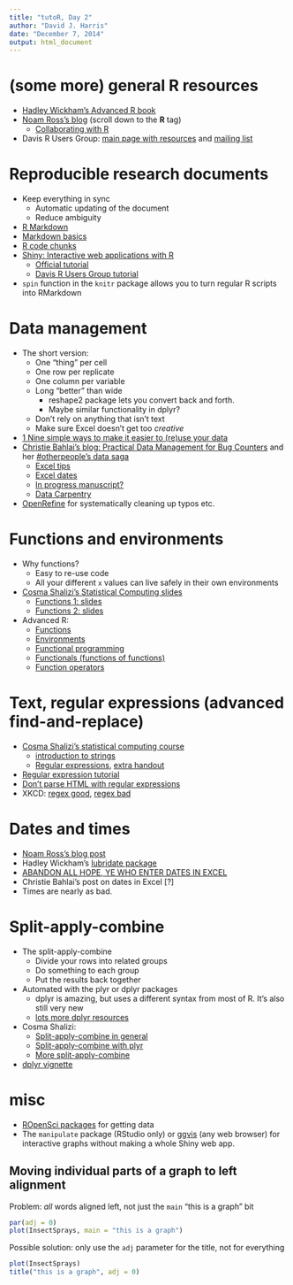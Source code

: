 ```yaml
---
title: "tutoR, Day 2"
author: "David J. Harris"
date: "December 7, 2014"
output: html_document
---
```


# (some more) general R resources
* [Hadley Wickham's Advanced R book](http://adv-r.had.co.nz/)
* [Noam Ross's blog](http://www.noamross.net/tags.html) (scroll down to the **R** tag)
    * [Collaborating with R](http://www.noamross.net/blog/2013/1/7/collaborating-with-r.html)
* Davis R Users Group: [main page with resources](http://www.noamross.net/davis-r-users-group.html) and [mailing list](https://groups.google.com/forum/#!forum/davis-rug)

# Reproducible research documents
* Keep everything in sync
    * Automatic updating of the document
    * Reduce ambiguity
* [R Markdown](http://rmarkdown.rstudio.com/)
* [Markdown basics](http://rmarkdown.rstudio.com/authoring_basics.html)
* [R code chunks](http://rmarkdown.rstudio.com/authoring_rcodechunks.html)
* [Shiny: Interactive web applications with R](http://shiny.rstudio.com/)
    * [Official tutorial](http://shiny.rstudio.com/tutorial/)
    * [Davis R Users Group tutorial](http://www.noamross.net/blog/2014/1/28/rpeekshiny.html)
* `spin` function in the `knitr` package allows you to turn regular R scripts into RMarkdown

# Data management
* The short version:
    * One "thing" per cell
    * One row per replicate
    * One column per variable
    * Long "better" than wide
        * reshape2 package lets you convert back and forth.
        * Maybe similar functionality in dplyr?
    * Don't rely on anything that isn't text
    * Make sure Excel doesn't get too *creative*
* [1 Nine simple ways to make it easier to (re)use your data](https://peerj.com/preprints/7.pdf)
* [Christie Bahlai's blog: Practical Data Management for Bug Counters](https://practicaldatamanagement.wordpress.com/) and her [#otherpeople's data saga](https://storify.com/neoninc/otherpeoplesdata)
    * [Excel tips](https://practicaldatamanagement.wordpress.com/2013/12/16/excel-is-not-your-lab-notebook/)
    * [Excel dates](https://practicaldatamanagement.wordpress.com/2014/07/02/dealing-with-dates-as-data-in-excel/)
    * [In progress manuscript?](https://docs.google.com/document/d/12S34XlShpDvAargH76yhgzvWZm4EHGzDRX95tpK6To0/edit#heading=h.ve7byhxezdxv)
    * [Data Carpentry](https://practicaldatamanagement.wordpress.com/2014/09/04/teaching-students-how-to-data-some-reflections/)
* [OpenRefine](https://practicaldatamanagement.wordpress.com/2014/05/16/help-me-im-covered-in-bees-or-using-openrefine-to-clean-specimen-data/) for systematically cleaning up typos etc.


# Functions and environments
* Why functions?
    * Easy to re-use code
    * All your different `x` values can live safely in their own environments
* [Cosma Shalizi's Statistical Computing slides](http://www.stat.cmu.edu/~cshalizi/statcomp/14/)
    * [Functions 1: slides](http://www.stat.cmu.edu/~cshalizi/statcomp/14/lectures/06/lecture-06.html#/)
    * [Functions 2: slides](http://www.stat.cmu.edu/~cshalizi/statcomp/14/lectures/07/lecture-07.html#1)
* Advanced R:
    * [Functions](http://adv-r.had.co.nz/Functions.html)
    * [Environments](http://adv-r.had.co.nz/Environments.html)
    * [Functional programming](http://adv-r.had.co.nz/Functional-programming.html)
    * [Functionals (functions of functions)](http://adv-r.had.co.nz/Functionals.html)
    * [Function operators](http://adv-r.had.co.nz/Function-operators.html)
  
# Text, regular expressions (advanced find-and-replace)
* [Cosma Shalizi's statistical computing course](http://www.stat.cmu.edu/~cshalizi/statcomp/14/)
    * [introduction to strings](http://www.stat.cmu.edu/~cshalizi/statcomp/14/lectures/04/lecture-04.html#/)
    * [Regular expressions](http://www.stat.cmu.edu/~cshalizi/statcomp/14/lectures/05/lecture-05.html#/), [extra handout](http://www.stat.cmu.edu/~cshalizi/statcomp/14/lectures/05/regexp-handout.pdf)
* [Regular expression tutorial](http://regexone.com/)
* [Don't parse HTML with regular expressions](https://stackoverflow.com/questions/1732348/regex-match-open-tags-except-xhtml-self-contained-tags/1732454#1732454)
* XKCD: [regex good](https://xkcd.com/208/), [regex bad](https://xkcd.com/1171/)

# Dates and times
* [Noam Ross's blog post](http://www.noamross.net/blog/2014/2/10/using-times-and-dates-in-r---presentation-code.html)
* Hadley Wickham's [lubridate package](http://cran.r-project.org/web/packages/lubridate/index.html)
* [ABANDON ALL HOPE, YE WHO ENTER DATES IN EXCEL](http://datapub.cdlib.org/2014/04/10/abandon-all-hope-ye-who-enter-dates-in-excel/)
* Christie Bahlai's post on dates in Excel [?]
* Times are nearly as bad.

# Split-apply-combine
* The split-apply-combine 
    * Divide your rows into related groups
    * Do something to each group
    * Put the results back together
* Automated with the plyr or dplyr packages
    * dplyr is amazing, but uses a different syntax from most of R. It's also still very new
    * [lots more dplyr resources](http://www.dataschool.io/dplyr-tutorial-for-faster-data-manipulation-in-r/)
* Cosma Shalizi:
    * [Split-apply-combine in general](http://www.stat.cmu.edu/~cshalizi/statcomp/14/lectures/20/lecture-20.html#1)
    * [Split-apply-combine with plyr](http://www.stat.cmu.edu/~cshalizi/statcomp/14/lectures/21/lecture-21.html#1)
    * [More split-apply-combine](http://www.stat.cmu.edu/~cshalizi/statcomp/14/lectures/22/lecture-22.pdf)
* [dplyr vignette](http://cran.rstudio.com/web/packages/dplyr/vignettes/introduction.html)
    
# misc
* [ROpenSci packages](http://ropensci.org/packages/) for getting data
* The `manipulate` package (RStudio only) or [ggvis](http://ggvis.rstudio.com/) (any web browser) for interactive graphs without making a whole Shiny web app.

## Moving individual parts of a graph to left alignment
Problem: *all* words aligned left, not just the `main` "this is a graph" bit
```r
par(adj = 0)
plot(InsectSprays, main = "this is a graph")
```


Possible solution: only use the `adj` parameter for the title, not for everything

```r
plot(InsectSprays)
title("this is a graph", adj = 0)
```


